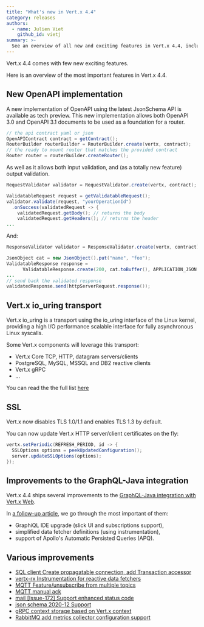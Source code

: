 ```yaml
---
title: "What's new in Vert.x 4.4"
category: releases
authors:
  - name: Julien Viet
    github_id: vietj
summary: >-
  See an overview of all new and exciting features in Vert.x 4.4, including a new OpenAPI implementation and io_uring support
---
```


Vert.x 4.4 comes with few new exciting features.

Here is an overview of the most important features in Vert.x 4.4.

## New OpenAPI implementation

A new implementation of OpenAPI using the latest JsonSchema API is available as tech preview. This new implementation allows both OpenAPI 3.0 and OpenAPI 3.1 documents to be used as a foundation for a router.

```java
// the api contract yaml or json
OpenAPIContract contract = getContract();
RouterBuilder routerBuilder = RouterBuilder.create(vertx, contract);
// the ready to mount router that matches the provided contract
Router router = routerBuilder.createRouter();
```

As well as it allows both input validation, and (as a totally new feature) output validation.

```java
RequestValidator validator = RequestValidator.create(vertx, contract);

ValidatableRequest request = getValidatableRequest();
validator.validate(request, "yourOperationId")
  .onSuccess(validatedRequest -> {
    validatedRequest.getBody(); // returns the body
    validatedRequest.getHeaders(); // returns the header
...
```

And:

```java
ResponseValidator validator = ResponseValidator.create(vertx, contract);

JsonObject cat = new JsonObject().put("name", "foo");
ValidatableResponse response =
      ValidatableResponse.create(200, cat.toBuffer(), APPLICATION_JSON.toString());
...
// send back the validated response
validatedResponse.send(httpServerRequest.response());
```

## Vert.x io_uring transport

Vert.x io_uring is a transport using the io_uring interface of the Linux kernel, providing a high I/O performance scalable interface
for fully asynchronous Linux syscalls.

Some Vert.x components will leverage this transport:

- Vert.x Core TCP, HTTP, datagram servers/clients
- PostgreSQL, MySQL, MSSQL and DB2 reactive clients
- Vert.x gRPC
- ...

You can read the the full list [here](https://vertx.io/docs/vertx-io_uring-incubator/java/)

## SSL

Vert.x now disables TLS 1.0/1.1 and enables TLS 1.3 by default.

You can now update Vert.x HTTP server/client certificates on the fly:

```java
vertx.setPeriodic(REFRESH_PERIOD, id -> {
  SSLOptions options = peekUpdatedConfiguration();
  server.updateSSLOptions(options);
});
```

## Improvements to the GraphQL-Java integration

Vert.x 4.4 ships several improvements to the [GraphQL-Java integration with Vert.x Web](/docs/vertx-web-graphql/java/).

In [a follow-up article](/blog/vertx-web-graphql-java-improvements/), we go through the most important of them:

- GraphiQL IDE upgrade (slick UI and subscriptions support),
- simplified data fetcher definitions (using instrumentation),
- support of Apollo's Automatic Persisted Queries (APQ).

## Various improvements


- [SQL client Create propagatable connection, add Transaction accessor](https://github.com/eclipse-vertx/vertx-sql-client/pull/1231)
- [vertx-rx Instrumentation for reactive data fetchers](https://github.com/vert-x3/vertx-web/issues/2329)
- [MQTT Feature/unsubscribe from multiple topics](https://github.com/vert-x3/vertx-mqtt/pull/224)
- [MQTT manual ack](https://github.com/vert-x3/vertx-mqtt/pull/235)
- [mail [Issue-172] Support enhanced status code](https://github.com/vert-x3/vertx-mail-client/issues/172)
- [json schema 2020-12 Support](https://github.com/eclipse-vertx/vertx-json-schema/issues/43)
- [gRPC context storage based on Vert.x context](https://github.com/eclipse-vertx/vertx-grpc/issues/21)
- [RabbitMQ  add metrics collector configuration support](https://github.com/vert-x3/vertx-rabbitmq-client/pull/179)
